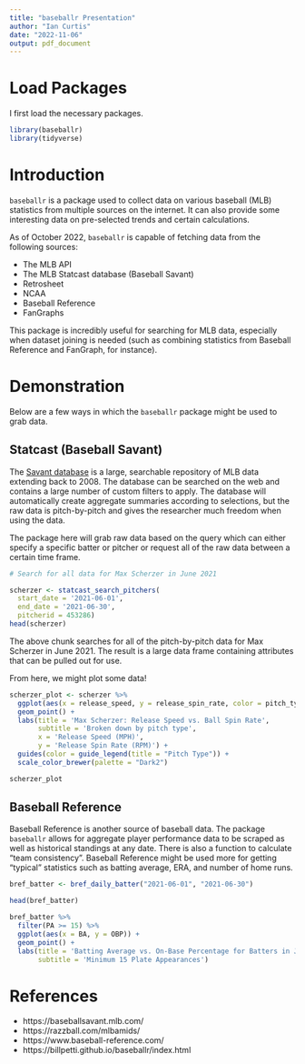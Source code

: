 ```yaml
---
title: "baseballr Presentation"
author: "Ian Curtis"
date: "2022-11-06"
output: pdf_document
---
```


# Load Packages

I first load the necessary packages.

```r
library(baseballr)
library(tidyverse)
```

# Introduction

`baseballr` is a package used to collect data on various baseball (MLB) statistics from multiple sources on the internet. It can also provide some interesting data on pre-selected trends and certain calculations.

As of October 2022, `baseballr` is capable of fetching data from the following sources:

* The MLB API
* The MLB Statcast database (Baseball Savant)
* Retrosheet
* NCAA
* Baseball Reference
* FanGraphs

This package is incredibly useful for searching for MLB data, especially when dataset joining is needed (such as combining statistics from Baseball Reference and FanGraph, for instance).

# Demonstration

Below are a few ways in which the `baseballr` package might be used to grab data.

## Statcast (Baseball Savant)

The [Savant database](https://baseballsavant.mlb.com/) is a large, searchable repository of MLB data extending back to 2008. The database can be searched on the web and contains a large number of custom filters to apply. The database will automatically create aggregate summaries according to selections, but the raw data is pitch-by-pitch and gives the researcher much freedom when using the data.

The package here will grab raw data based on the query which can either specify a specific batter or pitcher or request all of the raw data between a certain time frame.

```r
# Search for all data for Max Scherzer in June 2021

scherzer <- statcast_search_pitchers(
  start_date = '2021-06-01', 
  end_date = '2021-06-30', 
  pitcherid = 453286)
head(scherzer)
```

The above chunk searches for all of the pitch-by-pitch data for Max Scherzer in June 2021. The result is a large data frame containing attributes that can be pulled out for use.

From here, we might plot some data!

```r
scherzer_plot <- scherzer %>% 
  ggplot(aes(x = release_speed, y = release_spin_rate, color = pitch_type)) +
  geom_point() +
  labs(title = 'Max Scherzer: Release Speed vs. Ball Spin Rate', 
       subtitle = 'Broken down by pitch type', 
       x = 'Release Speed (MPH)', 
       y = 'Release Spin Rate (RPM)') +
  guides(color = guide_legend(title = "Pitch Type")) +
  scale_color_brewer(palette = "Dark2")

scherzer_plot
```

## Baseball Reference

Baseball Reference is another source of baseball data. The package `baseballr` allows for aggregate player performance data to be scraped as well as historical standings at any date. There is also a function to calculate "team consistency". Baseball Reference might be used more for getting "typical" statistics such as batting average, ERA, and number of home runs.

```r
bref_batter <- bref_daily_batter("2021-06-01", "2021-06-30")

head(bref_batter)
```

```r
bref_batter %>% 
  filter(PA >= 15) %>% 
  ggplot(aes(x = BA, y = OBP)) +
  geom_point() +
  labs(title = 'Batting Average vs. On-Base Percentage for Batters in June 2021', 
       subtitle = 'Minimum 15 Plate Appearances')
```


# References

* https://baseballsavant.mlb.com/
* https://razzball.com/mlbamids/
* https://www.baseball-reference.com/
* https://billpetti.github.io/baseballr/index.html

